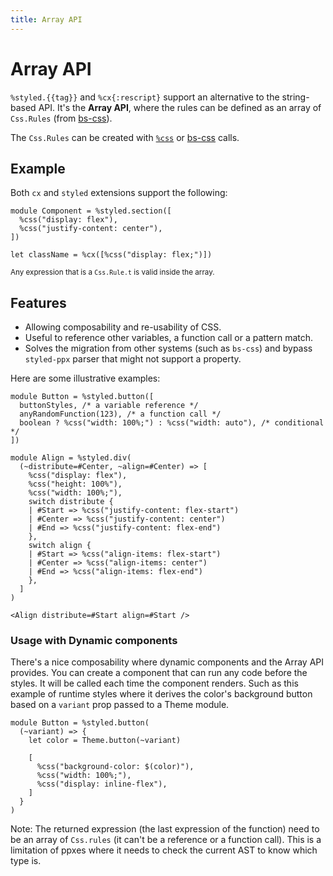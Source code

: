 ```yaml
---
title: Array API
---
```


# Array API

`%styled.{{tag}}` and `%cx{:rescript}` support an alternative to the string-based API. It's the **Array API**, where the rules can be defined as an array of `Css.Rules` (from [bs-css](https://github.com/giraud/bs-css)).

The `Css.Rules` can be created with [`%css`](./css.md) or [bs-css](https://github.com/giraud/bs-css) calls.

## Example

Both `cx` and `styled` extensions support the following:

```rescript
module Component = %styled.section([
  %css("display: flex"),
  %css("justify-content: center"),
])

let className = %cx([%css("display: flex;")])
```

<small>Any expression that is a `Css.Rule.t` is valid inside the array.</small>

## Features

- Allowing composability and re-usability of CSS.
- Useful to reference other variables, a function call or a pattern match.
- Solves the migration from other systems (such as `bs-css`) and bypass `styled-ppx` parser that might not support a property.

Here are some illustrative examples:

```rescript
module Button = %styled.button([
  buttonStyles, /* a variable reference */
  anyRandomFunction(123), /* a function call */
  boolean ? %css("width: 100%;") : %css("width: auto"), /* conditional */
])

```

```rescript
module Align = %styled.div(
  (~distribute=#Center, ~align=#Center) => [
    %css("display: flex"),
    %css("height: 100%"),
    %css("width: 100%;"),
    switch distribute {
    | #Start => %css("justify-content: flex-start")
    | #Center => %css("justify-content: center")
    | #End => %css("justify-content: flex-end")
    },
    switch align {
    | #Start => %css("align-items: flex-start")
    | #Center => %css("align-items: center")
    | #End => %css("align-items: flex-end")
    },
  ]
)

<Align distribute=#Start align=#Start />
```

### Usage with Dynamic components

There's a nice composability where dynamic components and the Array API provides. You can create a component that can run any code before the styles. It will be called each time the component renders. Such as this example of runtime styles where it derives the color's background button based on a `variant` prop passed to a Theme module.

```rescript
module Button = %styled.button(
  (~variant) => {
    let color = Theme.button(~variant)

    [
      %css("background-color: $(color)"),
      %css("width: 100%;"),
      %css("display: inline-flex"),
    ]
  }
)
```

Note: The returned expression (the last expression of the function) need to be an array of `Css.rules` (it can't be a reference or a function call). This is a limitation of ppxes where it needs to check the current AST to know which type is.
